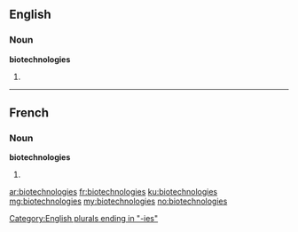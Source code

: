 ==English==

===Noun===
'''biotechnologies'''

# {{plural of|biotechnology}}

[[Category:English plurals ending in "-ies"]]

----

==French==

===Noun===
'''biotechnologies''' {{f}}

# {{plural of|biotechnologie|lang=fr}}

[[ar:biotechnologies]]
[[fr:biotechnologies]]
[[ku:biotechnologies]]
[[mg:biotechnologies]]
[[my:biotechnologies]]
[[no:biotechnologies]]